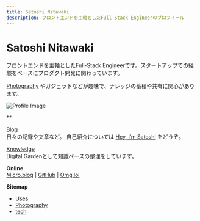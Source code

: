 ```yaml
---
title: Satoshi Nitawaki
description: フロントエンドを主軸としたFull-Stack Engineerのプロフィール
---
```


# Satoshi Nitawaki

フロントエンドを主軸としたFull-Stack Engineerです。スタートアップでの経験をベースにプロダクト開発に関わっています。

[Photography](photography/) やガジェットなどが趣味で、ナレッジの蓄積や共有に関心があります。

![Profile Image](https://raw.githubusercontent.com/nitaking/media/main/wiki.nitaking.dev/profile.png)

**

[Blog](https://www.nitaking.dev)\
日々の記録や文章など。 自己紹介については [Hey, I’m Satoshi](https://www.nitaking.dev/about/) をどうぞ。

[Knowledge](https://app.gitbook.com/o/CCjOtnfekdYoZKS5KsZI/s/LAp9gEvUTyL2aqoF2jRn/)\
Digital Gardenとして知識ベースの整理をしています。

**Online**\
[Micro.blog](https://nitaking.micro.blog/) | [GitHub](https://github.com/nitaking) | [Omg.lol](https://nitaking.omg.lol/)

**Sitemap**

* [Uses](welcome/satoshi-nitawaki/uses.md)
* [Photography](photography/)
* [tech](knowledge/mental-models/tech/ "mention")
